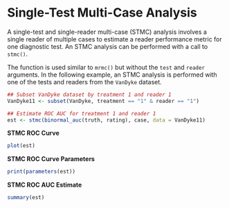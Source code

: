 # Single-Test Multi-Case Analysis

A single-test and single-reader multi-case (STMC) analysis involves a single reader of multiple cases to estimate a reader performance metric for one diagnostic test.  An STMC analysis can be performed with a call to `stmc()`.

\begin{figure}[h]
\begin{tcolorbox}[title=STMC Function]
\textbf{Syntax}
\begin{verbatim}
stmc(response, case, data, cov = jackknife)
\end{verbatim}
\begin{Description}
Returns an \code{stmc} class object of data that can be used to estimate a reader performance metric in a single-test and single-reader multi-case statistical analysis.
\end{Description}
\textbf{Arguments}
\begin{description}
\item[\code{response}:] object defining true case statuses, corresponding reader ratings, and a reader performance metric to compute on them.
\item[\code{case}:] variable containing the case identifiers for the \code{response} observations.
\item[\code{data}:] data frame containing the response and identifier variables.
\item[\code{cov}:] function \code{jackknife}, \code{unbiased}, or \code{DeLong} to estimate reader performance metric covariances.
\end{description}
\end{tcolorbox}
\end{figure}

The function is used similar to `mrmc()` but without the `test` and `reader` arguments.  In the following example, an STMC analysis is performed with one of the tests and readers from the `VanDyke` dataset.

```r
## Subset VanDyke dataset by treatment 1 and reader 1
VanDyke11 <- subset(VanDyke, treatment == "1" & reader == "1")

## Estimate ROC AUC for treatment 1 and reader 1
est <- stmc(binormal_auc(truth, rating), case, data = VanDyke11)
```

**STMC ROC Curve**

```r
plot(est)
```

**STMC ROC Curve Parameters**

```r
print(parameters(est))
```

**STMC ROC AUC Estimate**

```r
summary(est)
```
